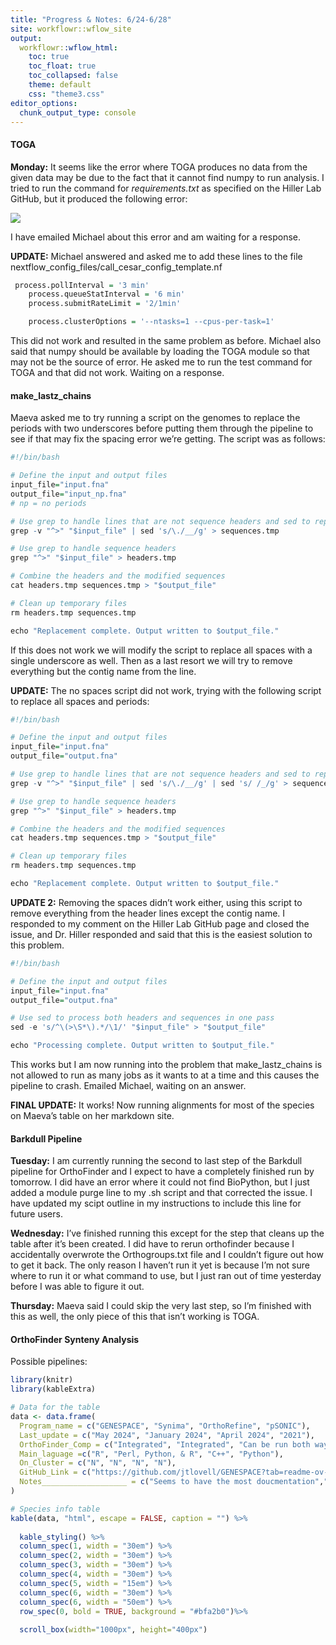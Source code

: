 ```yaml
---
title: "Progress & Notes: 6/24-6/28"
site: workflowr::wflow_site
output:
  workflowr::wflow_html:
    toc: true
    toc_float: true
    toc_collapsed: false
    theme: default
    css: "theme3.css"
editor_options:
  chunk_output_type: console
---
```


#### TOGA

**Monday:** It seems like the error where TOGA produces no data from the given data may be due to the fact that it cannot find numpy to run analysis. I tried to run the command for *requirements.txt* as specified on the Hiller Lab GitHub, but it produced the following error:


![](assets/error-no-numpy.png)

I have emailed Michael about this error and am waiting for a response.

**UPDATE:** Michael answered and asked me to add these lines to the file nextflow_config_files/call_cesar_config_template.nf

```r

 process.pollInterval = '3 min'
    process.queueStatInterval = '6 min'
    process.submitRateLimit = '2/1min'

    process.clusterOptions = '--ntasks=1 --cpus-per-task=1'


```

This did not work and resulted in the same problem as before. Michael also said that numpy should be available by loading the TOGA module so that may not be the source of error. He asked me to run the test command for TOGA and that did not work. Waiting on a response.

#### make_lastz_chains

Maeva asked me to try running a script on the genomes to replace the periods with two underscores before putting them through the pipeline to see if that may fix the spacing error we're getting. The script was as follows:

```r
#!/bin/bash

# Define the input and output files
input_file="input.fna"
output_file="input_np.fna"
# np = no periods

# Use grep to handle lines that are not sequence headers and sed to replace periods
grep -v "^>" "$input_file" | sed 's/\./__/g' > sequences.tmp

# Use grep to handle sequence headers
grep "^>" "$input_file" > headers.tmp

# Combine the headers and the modified sequences
cat headers.tmp sequences.tmp > "$output_file"

# Clean up temporary files
rm headers.tmp sequences.tmp

echo "Replacement complete. Output written to $output_file."
```

If this does not work we will modify the script to replace all spaces with a single underscore as well. Then as a last resort we will try to remove everything but the contig name from the line.

**UPDATE:** The no spaces script did not work, trying with the following script to replace all spaces and periods: 

```r

#!/bin/bash

# Define the input and output files
input_file="input.fna"
output_file="output.fna"

# Use grep to handle lines that are not sequence headers and sed to replace periods and spaces
grep -v "^>" "$input_file" | sed 's/\./__/g' | sed 's/ /_/g' > sequences.tmp

# Use grep to handle sequence headers
grep "^>" "$input_file" > headers.tmp

# Combine the headers and the modified sequences
cat headers.tmp sequences.tmp > "$output_file"

# Clean up temporary files
rm headers.tmp sequences.tmp

echo "Replacement complete. Output written to $output_file."


```

**UPDATE 2:** Removing the spaces didn't work either, using this script to remove everything from the header lines except the contig name. I responded to my comment on the Hiller Lab GitHub page and closed the issue, and Dr. Hiller responded and said that this is the easiest solution to this problem.

```r

#!/bin/bash

# Define the input and output files
input_file="input.fna"
output_file="output.fna"

# Use sed to process both headers and sequences in one pass
sed -e 's/^\(>\S*\).*/\1/' "$input_file" > "$output_file"

echo "Processing complete. Output written to $output_file."


```

This works but I am now running into the problem that make_lastz_chains is not allowed to run as many jobs as it wants to at a time and this causes the pipeline to crash. Emailed Michael, waiting on an answer.


**FINAL UPDATE:** It works! Now running alignments for most of the species on Maeva's table on her markdown site.


#### Barkdull Pipeline
**Tuesday:** I am currently running the second to last step of the Barkdull pipeline for OrthoFinder and I expect to have a completely finished run by tomorrow. I did have an error where it could not find BioPython, but I just added a module purge line to my .sh script and that corrected the issue. I have updated my scipt outline in my instructions to include this line for future users.

**Wednesday:** I've finished running this except for the step that cleans up the table after it's been created. I did have to rerun orthofinder because I accidentally overwrote the Orthogroups.txt file and I couldn't figure out how to get it back. The only reason I haven't run it yet is because I'm not sure where to run it or what command to use, but I just ran out of time yesterday before I was able to figure it out.

**Thursday:** Maeva said I could skip the very last step, so I'm finished with this as well, the only piece of this that isn't working is TOGA.


#### OrthoFinder Synteny Analysis 
Possible pipelines:  

```r
library(knitr)
library(kableExtra)

# Data for the table
data <- data.frame(
  Program_name = c("GENESPACE", "Synima", "OrthoRefine", "pSONIC"),
  Last_update = c("May 2024", "January 2024", "April 2024", "2021"),
  OrthoFinder_Comp = c("Integrated", "Integrated", "Can be run both ways", "Takes OrthoFinder output"),
  Main_laguage =c("R", "Perl, Python, & R", "C++", "Python"),
  On_Cluster = c("N", "N", "N", "N"),
  GitHub_Link = c("https://github.com/jtlovell/GENESPACE?tab=readme-ov-file", "https://github.com/rhysf/Synima", "https://github.com/jl02142/OrthoRefine", "https://github.com/conJUSTover/pSONIC"),
  Notes___________________ = c("Seems to have the most doucmentation","Has a lot of documentation but runs on a lot of different languages","Likely faster since it's built on C++ but integrated plotting is simpler than Python and R", "Lab is very unresponsive, all updates are old, and not much documentation")
)

# Species info table
kable(data, "html", escape = FALSE, caption = "") %>%
  
  kable_styling() %>%
  column_spec(1, width = "30em") %>%
  column_spec(2, width = "30em") %>%
  column_spec(3, width = "30em") %>%
  column_spec(4, width = "30em") %>%
  column_spec(5, width = "15em") %>%
  column_spec(6, width = "30em") %>%
  column_spec(6, width = "50em") %>%
  row_spec(0, bold = TRUE, background = "#bfa2b0")%>%
  
  scroll_box(width="1000px", height="400px")

```
